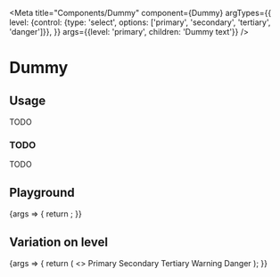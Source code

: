 
<Meta
  title="Components/Dummy"
  component={Dummy}
  argTypes={{
    level: {control: {type: 'select', options: ['primary', 'secondary', 'tertiary', 'danger']}},
  }}
  args={{level: 'primary', children: 'Dummy text'}}
/>

# Dummy

## Usage

TODO

### TODO

TODO

## Playground

<Canvas>
  <Story name="Standard">
    {args => {
      return <Dummy {...args} />;
    }}
  </Story>
</Canvas>

<ArgsTable story="Standard" />

## Variation on level

<Canvas>
  <Story name="Level">
    {args => {
      return (
        <>
          <Dummy {...args} level="primary">
            Primary
          </Dummy>
          <Dummy {...args} level="secondary">
            Secondary
          </Dummy>
          <Dummy {...args} level="tertiary">
            Tertiary
          </Dummy>
          <Dummy {...args} level="warning">
            Warning
          </Dummy>
          <Dummy {...args} level="danger">
            Danger
          </Dummy>
        </>
      );
    }}
  </Story>
</Canvas>
